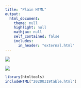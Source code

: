 ```yaml
---
title: "Plain HTML"
output: 
  html_document:
    theme: null
    highlight: null
    mathjax: null
    self_contained: false    
    includes:
      in_header: "external.html"
---
```


<img src="https://upload.wikimedia.org/wikipedia/commons/thumb/d/d3/National_Taipei_University_logo.svg/205px-National_Taipei_University_logo.svg.png"/>

<img src="libraryyy.jpg"/>

```r
library(htmltools)
includeHTML("20200319table.html")
```

